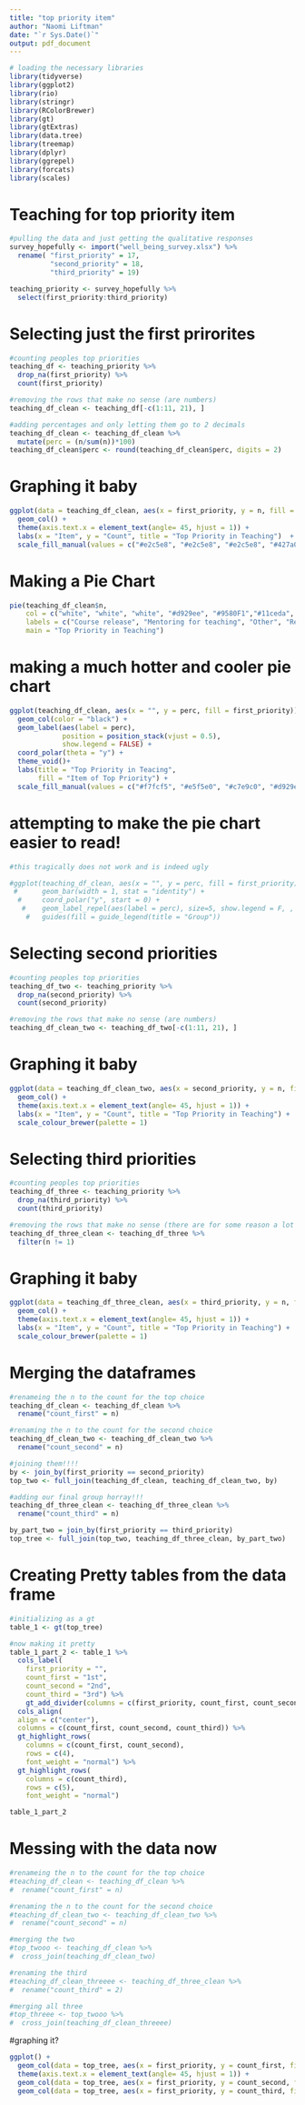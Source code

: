 ```yaml
---
title: "top priority item"
author: "Naomi Liftman"
date: "`r Sys.Date()`"
output: pdf_document
---
```


```r
# loading the necessary libraries
library(tidyverse)
library(ggplot2)
library(rio)
library(stringr)
library(RColorBrewer)
library(gt)
library(gtExtras)
library(data.tree)
library(treemap)
library(dplyr)
library(ggrepel)
library(forcats)
library(scales)
```

# Teaching for top priority item 

```r
#pulling the data and just getting the qualitative responses 
survey_hopefully <- import("well_being_survey.xlsx") %>% 
  rename( "first_priority" = 17,
          "second_priority" = 18,
          "third_priority" = 19)

teaching_priority <- survey_hopefully %>% 
  select(first_priority:third_priority)
```

# Selecting just the first prirorites 

```r
#counting peoples top priorities 
teaching_df <- teaching_priority %>% 
  drop_na(first_priority) %>% 
  count(first_priority) 

#removing the rows that make no sense (are numbers)
teaching_df_clean <- teaching_df[-c(1:11, 21), ]

#adding percentages and only letting them go to 2 decimals
teaching_df_clean <- teaching_df_clean %>% 
  mutate(perc = (n/sum(n))*100) 
teaching_df_clean$perc <- round(teaching_df_clean$perc, digits = 2)

```

# Graphing it baby
```r
ggplot(data = teaching_df_clean, aes(x = first_priority, y = n, fill = first_priority)) + 
  geom_col() +
  theme(axis.text.x = element_text(angle= 45, hjust = 1)) +
  labs(x = "Item", y = "Count", title = "Top Priority in Teaching")  +
  scale_fill_manual(values = c("#e2c5e8", "#e2c5e8", "#e2c5e8", "#427a05", "#cbd563","#9bc563", "#e2c5e8", "#e2c5e8", "#e2c5e8"), guide = "none") 

```
# Making a Pie Chart
```r
pie(teaching_df_clean$n, 
    col = c("white", "white", "white", "#d929ee", "#9580F1","#11ceda", "white", "white", "white"),
    labels = c("Course release", "Mentoring for teaching", "Other", "Realistic faculty workloads", "Replace student evaluations", "Teaching resources", "Three-year teaching schedule", "Training for mentoring graduate students","Upgrade technology"),
    main = "Top Priority in Teaching")
```

# making a much hotter and cooler pie chart
```r
ggplot(teaching_df_clean, aes(x = "", y = perc, fill = first_priority)) +
  geom_col(color = "black") +
  geom_label(aes(label = perc),
             position = position_stack(vjust = 0.5),
             show.legend = FALSE) +
  coord_polar(theta = "y") + 
  theme_void()+
  labs(title = "Top Priority in Teacing",
       fill = "Item of Top Priority") +
  scale_fill_manual(values = c("#f7fcf5", "#e5f5e0", "#c7e9c0", "#d929ee", "#9580F1","#11ceda", "#a1d99b", "#74c476", "#41ab5d"))
```

# attempting to make the pie chart easier to read!

```r
#this tragically does not work and is indeed ugly

#ggplot(teaching_df_clean, aes(x = "", y = perc, fill = first_priority)) +
 #      geom_bar(width = 1, stat = "identity") +
  #     coord_polar("y", start = 0) +
   #    geom_label_repel(aes(label = perc), size=5, show.legend = F, , nudge_x = .7) +
    #   guides(fill = guide_legend(title = "Group"))
```



# Selecting second priorities

```r
#counting peoples top priorities 
teaching_df_two <- teaching_priority %>% 
  drop_na(second_priority) %>% 
  count(second_priority) 

#removing the rows that make no sense (are numbers)
teaching_df_clean_two <- teaching_df_two[-c(1:11, 21), ]
```

# Graphing it baby
```r
ggplot(data = teaching_df_clean_two, aes(x = second_priority, y = n, fill = second_priority)) + 
  geom_col() +
  theme(axis.text.x = element_text(angle= 45, hjust = 1)) +
  labs(x = "Item", y = "Count", title = "Top Priority in Teaching") + 
  scale_colour_brewer(palette = 1)

```
# Selecting third priorities

```r
#counting peoples top priorities 
teaching_df_three <- teaching_priority %>% 
  drop_na(third_priority) %>% 
  count(third_priority) 

#removing the rows that make no sense (there are for some reason a lot on this one)
teaching_df_three_clean <- teaching_df_three %>% 
  filter(n != 1)
```

# Graphing it baby
```r
ggplot(data = teaching_df_three_clean, aes(x = third_priority, y = n, fill = third_priority)) + 
  geom_col() +
  theme(axis.text.x = element_text(angle= 45, hjust = 1)) +
  labs(x = "Item", y = "Count", title = "Top Priority in Teaching") + 
  scale_colour_brewer(palette = 1)

```

# Merging the dataframes
```r
#renameing the n to the count for the top choice
teaching_df_clean <- teaching_df_clean %>% 
  rename("count_first" = n)

#renaming the n to the count for the second choice
teaching_df_clean_two <- teaching_df_clean_two %>% 
  rename("count_second" = n)

#joining them!!!!
by <- join_by(first_priority == second_priority)
top_two <- full_join(teaching_df_clean, teaching_df_clean_two, by)

#adding our final group horray!!!
teaching_df_three_clean <- teaching_df_three_clean %>% 
  rename("count_third" = n)

by_part_two = join_by(first_priority == third_priority)
top_tree <- full_join(top_two, teaching_df_three_clean, by_part_two)

```


# Creating Pretty tables from the data frame
```r
#initializing as a gt
table_1 <- gt(top_tree)

#now making it pretty
table_1_part_2 <- table_1 %>% 
  cols_label(
    first_priority = "",
    count_first = "1st",
    count_second = "2nd",
    count_third = "3rd") %>% 
    gt_add_divider(columns = c(first_priority, count_first, count_second)) %>% 
  cols_align(
  align = c("center"),
  columns = c(count_first, count_second, count_third)) %>% 
  gt_highlight_rows(
    columns = c(count_first, count_second),
    rows = c(4), 
    font_weight = "normal") %>% 
  gt_highlight_rows(
    columns = c(count_third),
    rows = c(5), 
    font_weight = "normal")

table_1_part_2
```

# Messing with the data now
```r
#renameing the n to the count for the top choice
#teaching_df_clean <- teaching_df_clean %>% 
#  rename("count_first" = n)

#renaming the n to the count for the second choice
#teaching_df_clean_two <- teaching_df_clean_two %>% 
#  rename("count_second" = n)

#merging the two
#top_twooo <- teaching_df_clean %>% 
#  cross_join(teaching_df_clean_two)

#renaming the third
#teaching_df_clean_threeee <- teaching_df_three_clean %>% 
#  rename("count_third" = 2)

#merging all three 
#top_threee <- top_twooo %>% 
#  cross_join(teaching_df_clean_threeee)
```

#graphing it?
```r
ggplot() + 
  geom_col(data = top_tree, aes(x = first_priority, y = count_first, fill = "red")) +
  theme(axis.text.x = element_text(angle= 45, hjust = 1)) +
  geom_col(data = top_tree, aes(x = first_priority, y = count_second, fill = "blue")) +
  geom_col(data = top_tree, aes(x = first_priority, y = count_third, fill = "green")) 
```




